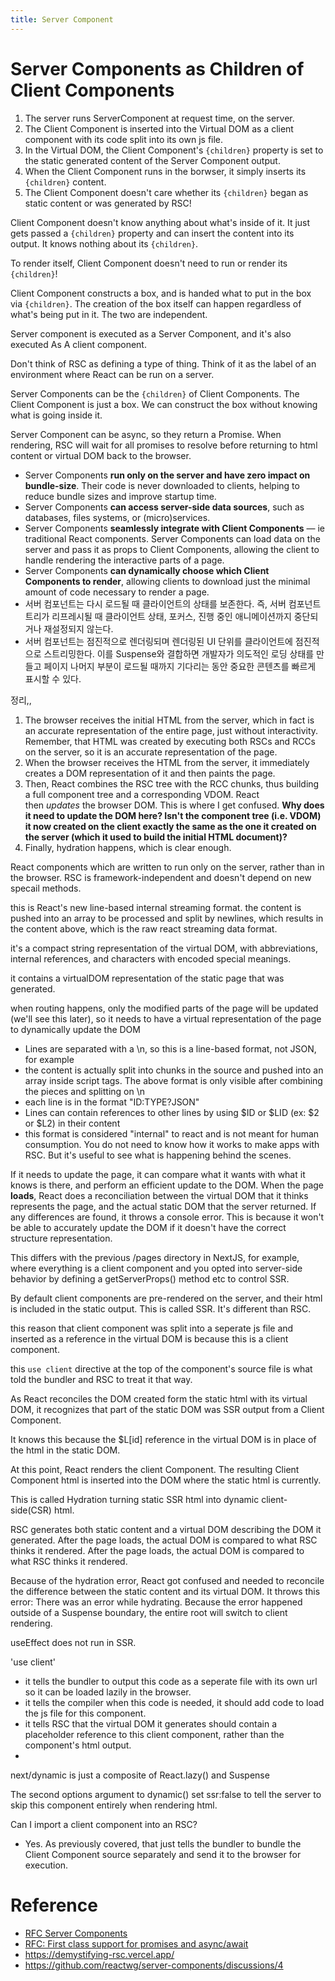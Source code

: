 ```yaml
---
title: Server Component
---
```


# Server Components as Children of Client Components

1. The server runs ServerComponent at request time, on the server.
2. The Client Component is inserted into the Virtual DOM as a client component with its code split into its own js file.
3. In the Virtual DOM, the Client Component's `{children}` property is set to the static generated content of the Server Component output.
4. When the Client Component runs in the borwser, it simply inserts its `{children}` content.
5. The Client Component doesn't care whether its `{children}` began as static content or was generated by RSC!

Client Component doesn't know anything about what's inside of it. It just gets passed a `{children}` property and can insert the content into its output. It knows nothing about its `{children}`.

To render itself, Client Component doesn't need to run or render its `{children}`!

Client Component constructs a box, and is handed what to put in the box via `{children}`. The creation of the box itself can happen regardless of what's being put in it. The two are independent.

Server component is executed as a Server Component, and it's also executed As A client component.

Don't think of RSC as defining a type of thing. Think of it as the label of an environment where React can be run on a server.

Server Components can be the `{children}` of Client Components. The Client Component is just a box. We can construct the box without knowing what is going inside it.

Server Component can be async, so they return a Promise. When rendering, RSC will wait for all promises to resolve before returning to html content or virtual DOM back to the browser.

- Server Components **run only on the server and have zero impact on bundle-size**. Their code is never downloaded to clients, helping to reduce bundle sizes and improve startup time.
- Server Components **can access server-side data sources**, such as databases, files systems, or (micro)services.
- Server Components **seamlessly integrate with Client Components** — ie traditional React components. Server Components can load data on the server and pass it as props to Client Components, allowing the client to handle rendering the interactive parts of a page.
- Server Components **can dynamically choose which Client Components to render**, allowing clients to download just the minimal amount of code necessary to render a page.
- 서버 컴포넌트는 다시 로드될 때 클라이언트의 상태를 보존한다. 즉, 서버 컴포넌트 트리가 리프레시될 때 클라이언트 상태, 포커스, 진행 중인 애니메이션까지 중단되거나 재설정되지 않는다.
- 서버 컴포넌트는 점진적으로 렌더링되며 렌더링된 UI 단위를 클라이언트에 점진적으로 스트리밍한다. 이를 Suspense와 결합하면 개발자가 의도적인 로딩 상태를 만들고 페이지 나머지 부분이 로드될 때까지 기다리는 동안 중요한 콘텐츠를 빠르게 표시할 수 있다.

정리,,

1. The browser receives the initial HTML from the server, which in fact is an accurate representation of the entire page, just without interactivity. Remember, that HTML was created by executing both RSCs and RCCs on the server, so it is an accurate representation of the page.
2. When the browser receives the HTML from the server, it immediately creates a DOM representation of it and then paints the page.
3. Then, React combines the RSC tree with the RCC chunks, thus building a full component tree and a corresponding VDOM. React then *updates* the browser DOM. This is where I get confused. **Why does it need to update the DOM here? Isn't the component tree (i.e. VDOM) it now created on the client exactly the same as the one it created on the server (which it used to build the initial HTML document)?**
4. Finally, hydration happens, which is clear enough.

React components which are written to run only on the server, rather than in the browser.
RSC is framework-independent and doesn't depend on new specail methods.

this is React's new line-based internal streaming format.
the content is pushed into an array to be processed and split by newlines, which results in the content above, which is the raw react streaming data format.

it's a compact string representation of the virtual DOM, with abbreviations, internal references, and characters with encoded special meanings.

it contains a virtualDOM representation of the static page that was generated.

when routing happens, only the modified parts of the page will be updated (we'll see this later), so it needs to have a virtual representation of the page to dynamically update the DOM

- Lines are separated with a \n, so this is a line-based format, not JSON, for example
- the content is actually split into chunks in the source and pushed into an array inside script tags. The above format is only visible after combining the pieces and splitting on \n
- each line is in the format "ID:TYPE?JSON"
- Lines can contain references to other lines by using $ID or $LID (ex: $2 or $L2) in their content
- this format is considered "internal" to react and is not meant for human consumption. You do not need to know how it works to make apps with RSC. But it's useful to see what is happening behind the scenes.

If it needs to update the page, it can compare what it wants with what it knows is there, and perform an efficient update to the DOM.
When the page **loads**, React does a reconciliation between the virtual DOM that it thinks represents the page, and the actual static DOM that the server returned. If any differences are found, it throws a console error. This is because it won't be able to accurately update the DOM if it doesn't have the correct structure representation.

This differs with the previous /pages directory in NextJS, for example, where everything is a client component and you opted into server-side behavior by defining a getServerProps() method etc to control SSR.

By default client components are pre-rendered on the server, and their html is included in the static output. This is called SSR. It's different than RSC.

this reason that client component was split into a seperate js file and inserted as a reference in the virtual DOM is because this is a client component.

this `use client` directive at the top of the component's source file is what told the bundler and RSC to treat it that way.

As React reconciles the DOM created form the static html with its virtual DOM, it recognizes that part of the static DOM was SSR output from a Client Component.

It knows this because the $L[id] reference in the virtual DOM is in place of the html in the static DOM.

At this point, React renders the client Component. The resulting Client Component html is inserted into the DOM where the static html is currently.

This is called Hydration turning static SSR html into dynamic client-side(CSR) html.

RSC generates both static content and a virtual DOM describing the DOM it generated. After the page loads, the actual DOM is compared to what RSC thinks it rendered. After the page loads, the actual DOM is compared to what RSC thinks it rendered.

Because of the hydration error, React got confused and needed to reconcile the difference between the static content and its virtual DOM. It throws this error: There was an error while hydrating. Because the error happened outside of a Suspense boundary, the entire root will switch to client rendering.

useEffect does not run in SSR.

'use client'

- it tells the bundler to output this code as a seperate file with its own url so it can be loaded lazily in the browser.
- it tells the compiler when this code is needed, it should add code to load the js file for this component.
- it tells RSC that the virtual DOM it generates should contain a placeholder reference to this client component, rather than the component's html output.
-

next/dynamic is just a composite of React.lazy() and Suspense

The second options argument to dynamic() set ssr:false to tell the server to skip this component entirely when rendering html.

Can I import a client component into an RSC?

- Yes. As previously covered, that just tells the bundler to bundle the Client Component source separately and send it to the browser for execution.

# Reference

- [RFC Server Components](https://github.com/reactjs/rfcs/blob/main/text/0188-server-components.md)
- [RFC: First class support for promises and async/await](https://github.com/reactjs/rfcs/pull/229)
- https://demystifying-rsc.vercel.app/
- https://github.com/reactwg/server-components/discussions/4
